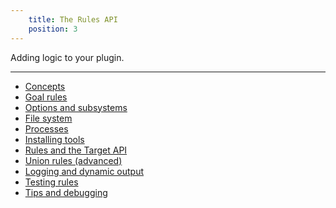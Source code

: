 ```yaml
---
    title: The Rules API
    position: 3
---
```


Adding logic to your plugin.

---

- [Concepts](doc:rules-api-concepts)
- [Goal rules](doc:rules-api-goal-rules)
- [Options and subsystems](doc:rules-api-subsystems)
- [File system](doc:rules-api-file-system)
- [Processes](doc:rules-api-process)
- [Installing tools](doc:rules-api-installing-tools)
- [Rules and the Target API](doc:rules-api-and-target-api)
- [Union rules (advanced)](doc:rules-api-unions)
- [Logging and dynamic output](doc:rules-api-logging)
- [Testing rules](doc:rules-api-testing)
- [Tips and debugging](doc:rules-api-tips)
